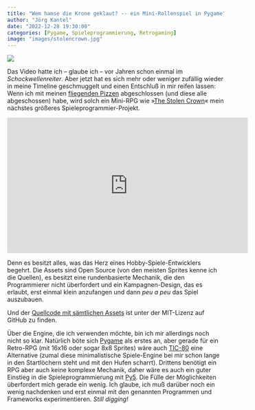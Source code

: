 ```yaml
---
title: "Wem hamse die Krone geklaut? -- ein Mini-Rollenspiel in Pygame"
author: "Jörg Kantel"
date: "2022-12-28 19:30:00"
categories: [Pygame, Spieleprogrammierung, Retrogaming]
image: "images/stolencrown.jpg"
---
```


[![](images/stolencrown-b.jpg)](https://camo.githubusercontent.com/65fc10eafe2ed44a17f3038e5702730c2a7d069786341be88b9af3dd828fde10/68747470733a2f2f7261772e6769746875622e636f6d2f6a757374696e6d6569737465722f5468652d53746f6c656e2d43726f776e2d5250472f6d61737465722f73637265656e73686f742e706e67)

Das Video hatte ich -- glaube ich -- vor Jahren schon einmal im *Schockwellenreiter*. Aber jetzt hat es sich mehr oder weniger zufällig wieder in meine Timeline geschmuggelt und einen Entschluß in mir reifen lassen: Wenn ich mit meinen [fliegenden Pizzen](https://kantel.github.io/posts/20221222601_pizzaplane2_pygame/) abgeschlossen (und diese alle abgeschossen) habe, wird solch ein Mini-RPG wie »[The Stolen Crown](https://www.youtube.com/watch?v=MkZXaDQfTSo)« mein nächstes größeres Spieleprogrammier-Projekt.

<iframe width="560" height="315" src="https://www.youtube.com/embed/MkZXaDQfTSo" title="YouTube video player" frameborder="0" allow="accelerometer; autoplay; clipboard-write; encrypted-media; gyroscope; picture-in-picture" allowfullscreen></iframe>

Denn es besitzt alles, was das Herz eines Hobby-Spiele-Entwicklers begehrt. Die Assets sind Open Source (von den meisten Sprites kenne ich die Quellen), es besitzt eine rundenbasierte Mechanik, die den Programmierer nicht überfordert und ein Kampagnen-Design, das es erlaubt, erst einmal klein anzufangen und dann *peu a peu* das Spiel auszubauen.

Und der [Quellcode mit sämtlichen Assets](https://github.com/justinmeister/The-Stolen-Crown-RPG) ist unter der MIT-Lizenz auf GitHub zu finden.

Über die Engine, die ich verwenden möchte, bin ich mir allerdings noch nicht so klar. Natürlich böte sich [Pygame](http://cognitiones.kantel-chaos-team.de/multimedia/spieleprogrammierung/pygame.html) als erstes an, aber gerade für ein Retro-RPG (mit 16x16 oder sogar 8x8 Sprites) wäre auch [TIC-80](http://cognitiones.kantel-chaos-team.de/multimedia/spieleprogrammierung/tic80.html) eine Alternative (zumal diese minimalistische Spiele-Engine bei mir schon lange in den Startlöchern steht und mit den Hufen scharrt). Drittens benötigt ein RPG aber auch keine komplexe Mechanik, daher wäre es auch ein guter Einstieg in die Spieleprogrammierung mit [Py5](http://cognitiones.kantel-chaos-team.de/programmierung/creativecoding/processing/p5py.html). Die Fülle der Möglichkeiten überfordert mich gerade ein wenig. Ich glaube, ich muß darüber noch ein wenig nachdenken und erst einmal mit den genannten Programmen und Frameworks experimentieren. *Still digging!*